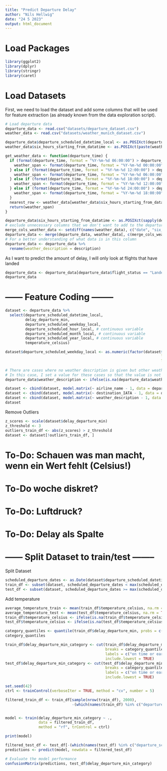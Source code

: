 ```yaml
---
title: "Predict Departure Delay"
author: "Nils Hellwig"
date: "24 5 2023"
output: html_document
---
```


# Load Packages

```r
library(ggplot2)
library(dplyr)
library(stringr)
library(caret)
```

# Load Datasets

First, we need to load the dataset and add some columns that will be used for feature extraction (as already known from the data exploration script).

```r
# Load departure data
departure_data <- read.csv("datasets/departure_dataset.csv")
weather_data <- read.csv("datasets/weather_munich_dataset.csv")
```

```r
departure_data$departure_scheduled_datetime_local <- as.POSIXct(departure_data$departure_scheduled_datetime_local)
weather_data$six_hours_starting_from_datatime <- as.POSIXct(paste(weather_data$date, weather_data$six_hours_starting_from))
```

```r
get_weather_data <- function(departure_time) {
  if (format(departure_time, format = "%Y-%m-%d 06:00:00") > departure_time) {
    weather_span <- format(departure_time, format = "%Y-%m-%d 00:00:00")
  } else if (format(departure_time, format = "%Y-%m-%d 12:00:00") > departure_time) {
    weather_span <- format(departure_time, format = "%Y-%m-%d 06:00:00")
  } else if (format(departure_time, format = "%Y-%m-%d 18:00:00") > departure_time) {
    weather_span <- format(departure_time, format = "%Y-%m-%d 12:00:00")
  } else if (format(departure_time, format = "%Y-%m-%d 24:00:00") > departure_time) {
    weather_span <- format(departure_time, format = "%Y-%m-%d 18:00:00")
  } 
  nearest_row <- weather_data[weather_data$six_hours_starting_from_datatime == weather_span,]
  return(weather_span)
}

departure_data$six_hours_starting_from_datatime <- as.POSIXct(sapply(departure_data$departure_scheduled_datetime_local, get_weather_data))
# exclude unnecessary columns that we don't want to add to the departure_data dataframe
merge_cols_weather_data <- setdiff(names(weather_data), c("date", "six_hours_starting_from"))
departure_data <- merge(departure_data, weather_data[, c(merge_cols_weather_data)], by.x = "six_hours_starting_from_datatime", by.y = "six_hours_starting_from_datatime", all.x = TRUE)
# For a better understanding of what data is in this column
departure_data <- departure_data %>%
  rename(weather_description = description)
```

As I want to predict the amount of delay, I will only look at flights that have landed

```r
departure_data <- departure_data[departure_data$flight_status == "Landed", ]
departure_data
```

# ------ Feature Coding --------

```r
dataset <- departure_data %>%
  select(departure_scheduled_datetime_local,
         delay_departure_min,
         departure_scheduled_weekday_local,
         departure_scheduled_hour_local, # continuous variable
         departure_scheduled_month_local, # continuous variable 
         departure_scheduled_year_local, # continuous variable
         temperature_celsius)
```

```r
dataset$departure_scheduled_weekday_local <- as.numeric(factor(dataset$departure_scheduled_weekday_local,
                                                                      levels = c("Monday", "Tuesday", "Wednesday", "Thursday", "Friday", "Saturday", "Sunday"),
                                                                      labels = 1:7))
```

```r
# There are cases where no weather description is given but other weather data such as temperature is available. 
# In this case, I set a value for these cases so that the value is not NA but such cases get their own column for the one-hot encoding.
departure_data$weather_description <- ifelse(is.na(departure_data$weather_description), "Not specified", departure_data$weather_description)
```

```r
dataset <- cbind(dataset, model.matrix(~ airline_name - 1, data = departure_data))
dataset <- cbind(dataset, model.matrix(~ destination_IATA - 1, data = departure_data))
dataset <- cbind(dataset, model.matrix(~ weather_description - 1, data = departure_data))
dataset
```


Remove Outliers

```r
z_scores <- scale(dataset$delay_departure_min)
z_threshold <- 3
outliers_train_df <- abs(z_scores) > z_threshold
dataset <- dataset[!outliers_train_df, ]
```

# To-Do: Schauen was man macht, wenn ein Wert fehlt (Celsius!)
# To-Do woche diskret?
# To-Do: Luftdruck?
# To-Do: Delay als Spalte

# ------ Split Dataset to train/test --------

Split Dataset

```r
scheduled_departure_dates <- as.Date(dataset$departure_scheduled_datetime_local)
train_df <- subset(dataset, scheduled_departure_dates < max(scheduled_departure_dates) - 365)
test_df <- subset(dataset, scheduled_departure_dates >= max(scheduled_departure_dates) - 365)
```

Add temperature

```r
average_temperature_train <- mean(train_df$temperature_celsius, na.rm = TRUE)
average_temperature_test <- mean(test_df$temperature_celsius, na.rm = TRUE)
train_df$temperature_celsius <- ifelse(is.na(train_df$temperature_celsius), average_temperature_train, train_df$temperature_celsius)
test_df$temperature_celsius <- ifelse(is.na(test_df$temperature_celsius), average_temperature_test, test_df$temperature_celsius)
```

```r
category_quantiles <- quantile(train_df$delay_departure_min, probs = c(0.0, 0.25, 0.5, 0.75, 1.0))
category_quantiles
```

```r
train_df$delay_departure_min_category <- cut(train_df$delay_departure_min, 
                                             breaks = category_quantiles, 
                                             labels = c("on time or earlier", "short delay", "medium delay", "long delay"),
                                             include.lowest = TRUE)
test_df$delay_departure_min_category <- cut(test_df$delay_departure_min, 
                                             breaks = category_quantiles, 
                                             labels = c("on time or earlier", "short delay", "medium delay", "long delay"),
                                             include.lowest = TRUE)
```

```r
set.seed(42)
ctrl <- trainControl(verboseIter = TRUE, method = "cv", number = 5)

filtered_train_df <- train_df[sample(nrow(train_df), 2000), 
                              -(which(names(train_df) %in% c("departure_scheduled_datetime_local", "delay_departure_min")))]


model <- train(delay_departure_min_category ~ .,
               data = filtered_train_df,
               method = "rf", trControl = ctrl)

print(model)
```

```r
filtered_test_df <- test_df[-(which(names(test_df) %in% c("departure_scheduled_datetime_local", "delay_departure_min")))]
predictions <- predict(model, newdata = filtered_test_df)

# Evaluate the model performance
confusionMatrix(predictions, test_df$delay_departure_min_category)
```


